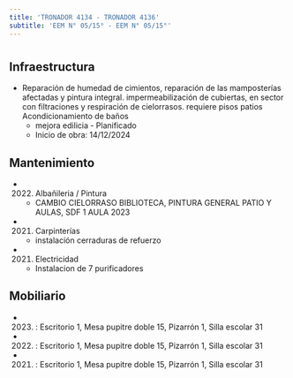 ```yaml
---
title: 'TRONADOR 4134 - TRONADOR 4136'
subtitle: 'EEM N° 05/15° - EEM N° 05/15°'
---
```


#
## Infraestructura

* Reparación de humedad de cimientos, reparación de las mamposterías afectadas y pintura integral. impermeabilización de cubiertas, en sector con filtraciones y respiración de cielorrasos. requiere pisos patios
Acondicionamiento de baños 
    + mejora edilicia - Planificado 
    + Inicio de obra: 14/12/2024 






## Mantenimiento

*  (2022) Albañileria / Pintura 
    + CAMBIO CIELORRASO BIBLIOTECA, PINTURA GENERAL PATIO Y AULAS, SDF 1 AULA 2023

*  (2021) Carpinterías 
    + instalación cerraduras de refuerzo

*  (2021) Electricidad 
    + Instalacion de 7 purificadores





## Mobiliario

*  (2023) : Escritorio 1, Mesa pupitre doble 15, Pizarrón 1, Silla escolar 31 

*  (2022) : Escritorio 1, Mesa pupitre doble 15, Pizarrón 1, Silla escolar 31 

*  (2021) : Escritorio 1, Mesa pupitre doble 15, Pizarrón 1, Silla escolar 31 




